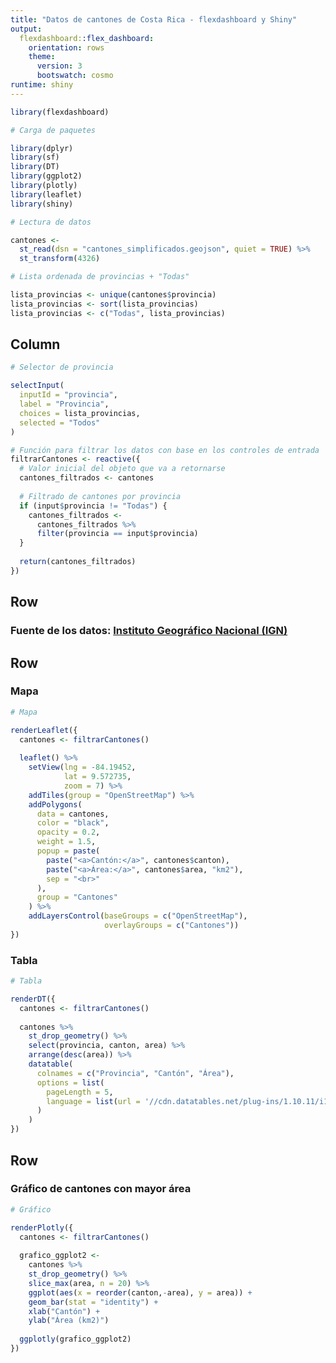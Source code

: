 ```yaml
---
title: "Datos de cantones de Costa Rica - flexdashboard y Shiny"
output: 
  flexdashboard::flex_dashboard:
    orientation: rows
    theme:
      version: 3
      bootswatch: cosmo
runtime: shiny       
---
```


```r
library(flexdashboard)
```

```r
# Carga de paquetes

library(dplyr)
library(sf)
library(DT)
library(ggplot2)
library(plotly)
library(leaflet)
library(shiny)
```

```r
# Lectura de datos

cantones <-
  st_read(dsn = "cantones_simplificados.geojson", quiet = TRUE) %>%
  st_transform(4326)
```

```r
# Lista ordenada de provincias + "Todas"

lista_provincias <- unique(cantones$provincia)
lista_provincias <- sort(lista_provincias)
lista_provincias <- c("Todas", lista_provincias)
```

Column {.sidebar}
-------------------------------------

```r
# Selector de provincia

selectInput(
  inputId = "provincia",
  label = "Provincia",
  choices = lista_provincias,
  selected = "Todos"
)

# Función para filtrar los datos con base en los controles de entrada
filtrarCantones <- reactive({
  # Valor inicial del objeto que va a retornarse
  cantones_filtrados <- cantones
  
  # Filtrado de cantones por provincia
  if (input$provincia != "Todas") {
    cantones_filtrados <-
      cantones_filtrados %>%
      filter(provincia == input$provincia)
  }
  
  return(cantones_filtrados)
})
```

Row {data-height=10}
-----------------------------------------------------------------------

### **Fuente de los datos: [Instituto Geográfico Nacional (IGN)](http://geos.snitcr.go.cr/be/IGN_5/wfs)**

Row {data-height=590}
-----------------------------------------------------------------------

### Mapa

```r
# Mapa

renderLeaflet({
  cantones <- filtrarCantones()
  
  leaflet() %>%
    setView(lng = -84.19452,
            lat = 9.572735,
            zoom = 7) %>%
    addTiles(group = "OpenStreetMap") %>%
    addPolygons(
      data = cantones,
      color = "black",
      opacity = 0.2,
      weight = 1.5,
      popup = paste(
        paste("<a>Cantón:</a>", cantones$canton),
        paste("<a>Área:</a>", cantones$area, "km2"),
        sep = "<br>"
      ),
      group = "Cantones"
    ) %>%
    addLayersControl(baseGroups = c("OpenStreetMap"),
                     overlayGroups = c("Cantones"))
})
```

### Tabla

```r
# Tabla

renderDT({
  cantones <- filtrarCantones()
  
  cantones %>%
    st_drop_geometry() %>%
    select(provincia, canton, area) %>%
    arrange(desc(area)) %>%
    datatable(
      colnames = c("Provincia", "Cantón", "Área"),
      options = list(
        pageLength = 5,
        language = list(url = '//cdn.datatables.net/plug-ins/1.10.11/i18n/Spanish.json')
      )
    )
})
```

Row {data-height=400}
-----------------------------------------------------------------------

### Gráfico de cantones con mayor área

```r
# Gráfico

renderPlotly({
  cantones <- filtrarCantones()
  
  grafico_ggplot2 <-
    cantones %>%
    st_drop_geometry() %>%
    slice_max(area, n = 20) %>%
    ggplot(aes(x = reorder(canton,-area), y = area)) +
    geom_bar(stat = "identity") +
    xlab("Cantón") +
    ylab("Área (km2)")
  
  ggplotly(grafico_ggplot2)
})
```

